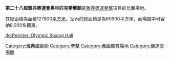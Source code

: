 '''第二十八屆雅典奧運會奧林匹克拳擊館'''是[[2004年夏季奧林匹克運動會|雅典奧運]][[拳擊|拳擊]]項目的比賽場地。

其總面積為面積127800[[平方米|平方米]]，室內的總面積是為60900平方米，而場館中可容納8,000名觀眾。 

{{coord|38|00|47|N|23|42|59|E|type:landmark_region:GR-A1|display=title}}

[[Category:雅典建築物|Category:雅典建築物]]
[[Category:拳擊|Category:拳擊]]
[[Category:希臘體育場地|Category:希臘體育場地]]
[[Category:奧運會場館|Category:奧運會場館]]

[[de:Peristeri_Olympic_Boxing_Hall|de:Peristeri Olympic Boxing Hall]]